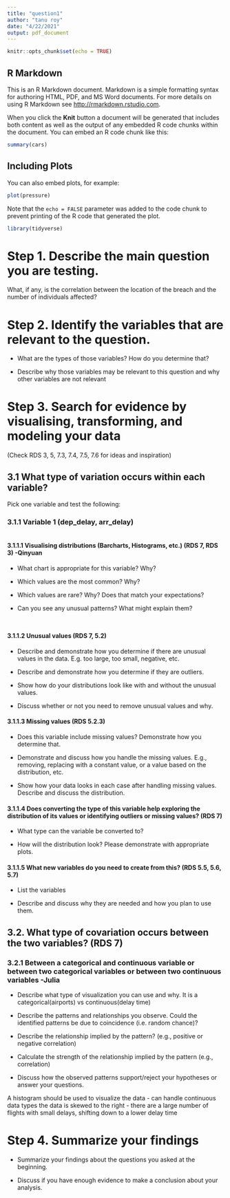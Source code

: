 ```yaml
---
title: "question1"
author: "tanu roy"
date: "4/22/2021"
output: pdf_document
---
```


```r
knitr::opts_chunk$set(echo = TRUE)
```

## R Markdown

This is an R Markdown document. Markdown is a simple formatting syntax for authoring HTML, PDF, and MS Word documents. For more details on using R Markdown see <http://rmarkdown.rstudio.com>.

When you click the **Knit** button a document will be generated that includes both content as well as the output of any embedded R code chunks within the document. You can embed an R code chunk like this:

```r
summary(cars)
```

## Including Plots

You can also embed plots, for example:

```r
plot(pressure)
```

Note that the `echo = FALSE` parameter was added to the code chunk to prevent printing of the R code that generated the plot.
```r
library(tidyverse)
```


# Step 1. Describe the main question you are testing.
What, if any, is the correlation between the location of the breach and the number of individuals affected?


# Step 2. Identify the variables that are relevant to the question.
- What are the types of those variables? How do you determine that?



- Describe why those variables may be relevant to this question and why other variables are not relevant 


# Step 3. Search for evidence by visualising, transforming, and modeling your data
(Check RDS 3, 5, 7.3, 7.4, 7.5, 7.6 for ideas and inspiration)


## 3.1 What type of variation occurs within each variable? 
Pick one variable and test the following:

### 3.1.1 Variable 1 (dep_delay, arr_delay)
```r
```


#### 3.1.1.1 Visualising distributions (Barcharts, Histograms, etc.) (RDS 7, RDS 3) -Qinyuan

- What chart is appropriate for this variable? Why?


- Which values are the most common? Why? 

- Which values are rare? Why? Does that match your expectations? 

- Can you see any unusual patterns? What might explain them? 

```r

```
```r

```




#### 3.1.1.2 Unusual values (RDS 7, 5.2)

- Describe and demonstrate how you determine if there are unusual values in the data. E.g. too large, too small, negative, etc. 

- Describe and demonstrate how you determine if they are outliers. 

- Show how do your distributions look like with and without the unusual values. 

- Discuss whether or not you need to remove unusual values and why. 





#### 3.1.1.3 Missing values (RDS 5.2.3) 

- Does this variable include missing values? Demonstrate how you determine that. 

- Demonstrate and discuss how you handle the missing values. E.g., removing, replacing with a constant value, or a value based on the distribution, etc. 

- Show how your data looks in each case after handling missing values. Describe and discuss the distribution. 

#### 3.1.1.4 Does converting the type of this variable help exploring the distribution of its values or identifying outliers or missing values? (RDS 7) 

- What type can the variable be converted to? 

- How will the distribution look? Please demonstrate with appropriate plots.

#### 3.1.1.5 What new variables do you need to create from this? (RDS 5.5, 5.6, 5.7)

- List the variables

- Describe and discuss why they are needed and how you plan to use them. 

## 3.2. What type of covariation occurs between the two variables? (RDS 7)

### 3.2.1 Between a categorical and continuous variable or between two categorical variables or between two continuous variables -Julia

- Describe what type of visualization you can use and why.
It is a categorical(airports) vs continuous(delay time)

- Describe the patterns and relationships you observe. Could the identified patterns be due to coincidence (i.e. random chance)?

- Describe the relationship implied by the pattern? (e.g., positive or negative correlation)

- Calculate the strength of the relationship implied by the pattern (e.g., correlation) 

- Discuss how the observed patterns support/reject your hypotheses or answer your questions.

A histogram should be used to visualize the data - can handle continuous data types
the data is skewed to the right - there are a large number of flights with small delays, shifting down to a lower delay time


# Step 4. Summarize your findings 

- Summarize your findings about the questions you asked at the beginning. 

- Discuss if you have enough evidence to make a conclusion about your analysis. 

```r

  
```